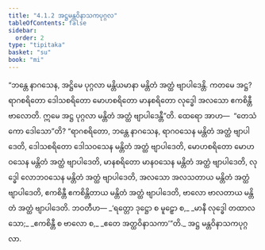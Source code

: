 ```yaml
---
title: "4.1.2 အဋ္ဌမန္တဝိနာသကပုဂ္ဂလ"
tableOfContents: false
sidebar:
  order: 2
type: "tipitaka"
basket: "su"
book: "mi"
---
```



<DynamicBreadcrumb />

<Division number="115" book="mi">

<Paragraph number="531" book="mi">
“ဘန္တေ နာဂသေန, အဋ္ဌိမေ ပုဂ္ဂလာ မန္တိယမာနာ မန္တိတံ အတ္ထံ ဗျာပါဒေန္တိ. ကတမေ အဋ္ဌ? ရာဂစရိတော ဒေါသစရိတော မောဟစရိတော မာနစရိတော လုဒ္ဓေါ အလသော ဧကစိန္တီ ဗာလောတိ. ဣမေ အဋ္ဌ ပုဂ္ဂလာ မန္တိတံ အတ္ထံ ဗျာပါဒေန္တီ”တိ.
</Paragraph>

<Paragraph number="532" book="mi">
ထေရော အာဟ—  “တေသံ ကော ဒေါသော”တိ? “ရာဂစရိတော, ဘန္တေ နာဂသေန, ရာဂဝသေန မန္တိတံ အတ္ထံ ဗျာပါဒေတိ, ဒေါသစရိတော ဒေါသဝသေန မန္တိတံ အတ္ထံ ဗျာပါဒေတိ, မောဟစရိတော မောဟဝသေန မန္တိတံ အတ္ထံ ဗျာပါဒေတိ, မာနစရိတော မာနဝသေန မန္တိတံ အတ္ထံ ဗျာပါဒေတိ, လုဒ္ဓေါ လောဘဝသေန မန္တိတံ အတ္ထံ ဗျာပါဒေတိ, အလသော အလသတာယ မန္တိတံ အတ္ထံ ဗျာပါဒေတိ, ဧကစိန္တီ ဧကစိန္တိတာယ မန္တိတံ အတ္ထံ ဗျာပါဒေတိ, ဗာလော ဗာလတာယ မန္တိတံ အတ္ထံ ဗျာပါဒေတိ. ဘဝတီဟ—
</Paragraph>

<Paragraph number="533" type="verses" book="mi">
_‘ရတ္တော ဒုဋ္ဌော စ မူဠှော စ,_  
_မာနီ လုဒ္ဓေါ တထာလသော;_  
_ဧကစိန္တီ စ ဗာလော စ,_  
_ဧတေ အတ္ထဝိနာသကာ’”တိ._  


</Paragraph>
</Division>

<Paragraph number="534" type="center" book="mi">
အဋ္ဌ မန္တဝိနာသကပုဂ္ဂလာ.
</Paragraph>